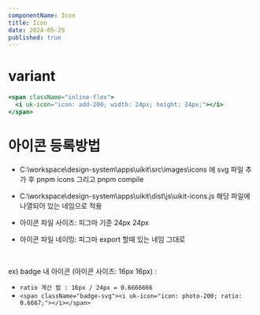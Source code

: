 ```yaml
---
componentName: Icon
title: Icon
date: 2024-05-29
published: true
---
```


# variant

<Preview>
  <div className="flex flex-wrap gap-[20px] bg-gray-100">
    <span className="inline-flex">
      <i uk-icon="icon: write-200; width: 24px; height: 24px;"></i>
    </span>
    <span className="inline-flex">
      <i uk-icon="icon: visibility_off-400; width: 24px; height: 24px;"></i>
    </span>
    <span className="inline-flex">
      <i uk-icon="icon: visibility_off-200; width: 24px; height: 24px;"></i>
    </span>
    <span className="inline-flex">
      <i uk-icon="icon: visibility-200; width: 24px; height: 24px;"></i>
    </span>
    <span className="inline-flex">
      <i uk-icon="icon: View; width: 24px; height: 24px;"></i>
    </span>
    <span className="inline-flex">
      <i uk-icon="icon: video-200; width: 24px; height: 24px;"></i>
    </span>
    <span className="inline-flex">
      <i uk-icon="icon: upload-200; width: 24px; height: 24px;"></i>
    </span>
    <span className="inline-flex">
      <i uk-icon="icon: survey-200; width: 24px; height: 24px;"></i>
    </span>
    <span className="inline-flex">
      <i uk-icon="icon: search-400; width: 24px; height: 24px;"></i>
    </span>
    <span className="inline-flex">
      <i uk-icon="icon: search-200; width: 24px; height: 24px;"></i>
    </span>
    <span className="inline-flex">
      <i uk-icon="icon: scrap-200; width: 24px; height: 24px;"></i>
    </span>
    <span className="inline-flex">
      <i uk-icon="icon: scrap-200-1; width: 24px; height: 24px;"></i>
    </span>
    <span className="inline-flex">
      <i uk-icon="icon: reply; width: 24px; height: 24px;"></i>
    </span>
    <span className="inline-flex">
      <i uk-icon="icon: reply-400; width: 24px; height: 24px;"></i>
    </span>
    <span className="inline-flex">
      <i uk-icon="icon: reply-200; width: 24px; height: 24px;"></i>
    </span>
    <span className="inline-flex">
      <i uk-icon="icon: refresh-400; width: 24px; height: 24px;"></i>
    </span>
    <span className="inline-flex">
      <i uk-icon="icon: refresh-200; width: 24px; height: 24px;"></i>
    </span>
    <span className="inline-flex">
      <i uk-icon="icon: recjob-200; width: 24px; height: 24px;"></i>
    </span>
    <span className="inline-flex">
      <i uk-icon="icon: receipt-200; width: 24px; height: 24px;"></i>
    </span>
    <span className="inline-flex">
      <i uk-icon="icon: radio_button_unchecked-200; width: 24px; height: 24px;"></i>
    </span>
    <span className="inline-flex">
      <i uk-icon="icon: radio_button_checked-200; width: 24px; height: 24px;"></i>
    </span>
    <span className="inline-flex">
      <i uk-icon="icon: question_mark-400; width: 24px; height: 24px;"></i>
    </span>
    <span className="inline-flex">
      <i uk-icon="icon: print-200; width: 24px; height: 24px;"></i>
    </span>
    <span className="inline-flex">
      <i uk-icon="icon: play_arrow-200; width: 24px; height: 24px;"></i>
    </span>
    <span className="inline-flex">
      <i uk-icon="icon: photo-200; width: 24px; height: 24px;"></i>
    </span>
    <span className="inline-flex">
      <i uk-icon="icon: person-200; width: 24px; height: 24px;"></i>
    </span>
    <span className="inline-flex">
      <i uk-icon="icon: pdf; width: 24px; height: 24px;"></i>
    </span>
    <span className="inline-flex">
      <i uk-icon="icon: pause-200; width: 24px; height: 24px;"></i>
    </span>
    <span className="inline-flex">
      <i uk-icon="icon: pagination_prev-200; width: 24px; height: 24px;"></i>
    </span>
    <span className="inline-flex">
      <i uk-icon="icon: pagination_next-200; width: 24px; height: 24px;"></i>
    </span>
    <span className="inline-flex">
      <i uk-icon="icon: output-200; width: 24px; height: 24px;"></i>
    </span>
    <span className="inline-flex">
      <i uk-icon="icon: open_in_new-200; width: 24px; height: 24px;"></i>
    </span>
    <span className="inline-flex">
      <i uk-icon="icon: onair-200; width: 24px; height: 24px;"></i>
    </span>
    <span className="inline-flex">
      <i uk-icon="icon: note-200; width: 24px; height: 24px;"></i>
    </span>
    <span className="inline-flex">
      <i uk-icon="icon: new; width: 24px; height: 24px;"></i>
    </span>
    <span className="inline-flex">
      <i uk-icon="icon: new-sm; width: 24px; height: 24px;"></i>
    </span>
    <span className="inline-flex">
      <i uk-icon="icon: money_slash-200; width: 24px; height: 24px;"></i>
    </span>
    <span className="inline-flex">
      <i uk-icon="icon: mobile; width: 24px; height: 24px;"></i>
    </span>
    <span className="inline-flex">
      <i uk-icon="icon: mobile-200; width: 24px; height: 24px;"></i>
    </span>
    <span className="inline-flex">
      <i uk-icon="icon: menu-200; width: 24px; height: 24px;"></i>
    </span>
    <span className="inline-flex">
      <i uk-icon="icon: medical-device-200; width: 24px; height: 24px;"></i>
    </span>
    <span className="inline-flex">
      <i uk-icon="icon: map-200; width: 24px; height: 24px;"></i>
    </span>
    <span className="inline-flex">
      <i uk-icon="icon: mail-200; width: 24px; height: 24px;"></i>
    </span>
    <span className="inline-flex">
      <i uk-icon="icon: lock; width: 24px; height: 24px;"></i>
    </span>
    <span className="inline-flex">
      <i uk-icon="icon: lock-200; width: 24px; height: 24px;"></i>
    </span>
    <span className="inline-flex">
      <i uk-icon="icon: live_help-200; width: 24px; height: 24px;"></i>
    </span>
    <span className="inline-flex">
      <i uk-icon="icon: like; width: 24px; height: 24px;"></i>
    </span>
    <span className="inline-flex">
      <i uk-icon="icon: like-400; width: 24px; height: 24px;"></i>
    </span>
    <span className="inline-flex">
      <i uk-icon="icon: like-200; width: 24px; height: 24px;"></i>
    </span>
    <span className="inline-flex">
      <i uk-icon="icon: lease-200; width: 24px; height: 24px;"></i>
    </span>
    <span className="inline-flex">
      <i uk-icon="icon: info-200; width: 24px; height: 24px;"></i>
    </span>
    <span className="inline-flex">
      <i uk-icon="icon: image; width: 24px; height: 24px;"></i>
    </span>
    <span className="inline-flex">
      <i uk-icon="icon: image-200; width: 24px; height: 24px;"></i>
    </span>
    <span className="inline-flex">
      <i uk-icon="icon: hospital-200; width: 24px; height: 24px;"></i>
    </span>
    <span className="inline-flex">
      <i uk-icon="icon: home-200; width: 24px; height: 24px;"></i>
    </span>
    <span className="inline-flex">
      <i uk-icon="icon: flag-200; width: 24px; height: 24px;"></i>
    </span>
    <span className="inline-flex">
      <i uk-icon="icon: files-400; width: 24px; height: 24px;"></i>
    </span>
    <span className="inline-flex">
      <i uk-icon="icon: favorite-light-enable; width: 24px; height: 24px;"></i>
    </span>
    <span className="inline-flex">
      <i uk-icon="icon: favorite-light-active; width: 24px; height: 24px;"></i>
    </span>
    <span className="inline-flex">
      <i uk-icon="icon: favorite-dark-enable; width: 24px; height: 24px;"></i>
    </span>
    <span className="inline-flex">
      <i uk-icon="icon: favorite-dark-active; width: 24px; height: 24px;"></i>
    </span>
    <span className="inline-flex">
      <i uk-icon="icon: expand_more-400; width: 24px; height: 24px;"></i>
    </span>
    <span className="inline-flex">
      <i uk-icon="icon: edit-200; width: 24px; height: 24px;"></i>
    </span>
    <span className="inline-flex">
      <i uk-icon="icon: download-200; width: 24px; height: 24px;"></i>
    </span>
    <span className="inline-flex">
      <i uk-icon="icon: dislike; width: 24px; height: 24px;"></i>
    </span>
    <span className="inline-flex">
      <i uk-icon="icon: delete; width: 24px; height: 24px;"></i>
    </span>
    <span className="inline-flex">
      <i uk-icon="icon: delete-400; width: 24px; height: 24px;"></i>
    </span>
    <span className="inline-flex">
      <i uk-icon="icon: delete-200; width: 24px; height: 24px;"></i>
    </span>
    <span className="inline-flex">
      <i uk-icon="icon: content_copy-200; width: 24px; height: 24px;"></i>
    </span>
    <span className="inline-flex">
      <i uk-icon="icon: conference-200; width: 24px; height: 24px;"></i>
    </span>
    <span className="inline-flex">
      <i uk-icon="icon: close; width: 24px; height: 24px;"></i>
    </span>
    <span className="inline-flex">
      <i uk-icon="icon: close-400; width: 24px; height: 24px;"></i>
    </span>
    <span className="inline-flex">
      <i uk-icon="icon: close-200; width: 24px; height: 24px;"></i>
    </span>
    <span className="inline-flex">
      <i uk-icon="icon: chevron_right-400; width: 24px; height: 24px;"></i>
    </span>
    <span className="inline-flex">
      <i uk-icon="icon: chevron_left-400; width: 24px; height: 24px;"></i>
    </span>
    <span className="inline-flex">
      <i uk-icon="icon: check_box_outline_blank-200; width: 24px; height: 24px;"></i>
    </span>
    <span className="inline-flex">
      <i uk-icon="icon: check_box-200; width: 24px; height: 24px;"></i>
    </span>
    <span className="inline-flex">
      <i uk-icon="icon: checkbox__enabled; width: 24px; height: 24px;"></i>
    </span>
    <span className="inline-flex">
      <i uk-icon="icon: checkbox__blank__enabled; width: 24px; height: 24px;"></i>
    </span>
    <span className="inline-flex">
      <i uk-icon="icon: chat-200; width: 24px; height: 24px;"></i>
    </span>
    <span className="inline-flex">
      <i uk-icon="icon: chart-200; width: 24px; height: 24px;"></i>
    </span>
    <span className="inline-flex">
      <i uk-icon="icon: cancel-400; width: 24px; height: 24px;"></i>
    </span>
    <span className="inline-flex">
      <i uk-icon="icon: cancel-200; width: 24px; height: 24px;"></i>
    </span>
    <span className="inline-flex">
      <i uk-icon="icon: calendar-400; width: 24px; height: 24px;"></i>
    </span>
    <span className="inline-flex">
      <i uk-icon="icon: blind; width: 24px; height: 24px;"></i>
    </span>
    <span className="inline-flex">
      <i uk-icon="icon: blind-200; width: 24px; height: 24px;"></i>
    </span>
    <span className="inline-flex">
      <i uk-icon="icon: attach_file-200; width: 24px; height: 24px;"></i>
    </span>
    <span className="inline-flex">
      <i uk-icon="icon: arrow_up-200; width: 24px; height: 24px;"></i>
    </span>
    <span className="inline-flex">
      <i uk-icon="icon: arrow_drop_up-200; width: 24px; height: 24px;"></i>
    </span>
    <span className="inline-flex">
      <i uk-icon="icon: arrow_drop_down-200; width: 24px; height: 24px;"></i>
    </span>
    <span className="inline-flex">
      <i uk-icon="icon: arrow-down-200; width: 24px; height: 24px;"></i>
    </span>
    <span className="inline-flex">
      <i uk-icon="icon: apply-200; width: 24px; height: 24px;"></i>
    </span>
    <span className="inline-flex">
      <i uk-icon="icon: add-file-200; width: 24px; height: 24px;"></i>
    </span>
    <span className="inline-flex">
      <i uk-icon="icon: add-400; width: 24px; height: 24px;"></i>
    </span>
    <span className="inline-flex">
      <i uk-icon="icon: add-200; width: 24px; height: 24px;"></i>
    </span>
  </div>
</Preview>

```jsx
<span className="inline-flex">
  <i uk-icon="icon: add-200; width: 24px; height: 24px;"></i>
</span>
```

# 아이콘 등록방법

- C:\workspace\design-system\apps\uikit\src\images\icons 에 svg 파일 추가 후 pnpm icons 그리고 pnpm compile
- C:\workspace\design-system\apps\uikit\dist\js\uikit-icons.js 해당 파일에 나열되어 있는 네임으로 적용

- 아이콘 파일 사이즈: 피그마 기준 24px 24px
- 아이콘 파일 네이밍: 피그마 export 할때 있는 네임 그대로

<br />

ex)
badge 내 아이콘 (아이콘 사이즈: 16px 16px) :

- `ratio 계산 법 : 16px / 24px = 0.6666666`
- `<span className="badge-svg"><i uk-icon="icon: photo-200; ratio: 0.6667;"></i></span>`
